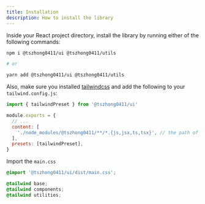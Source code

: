 ```yaml
---
title: Installation
description: How to install the library
---
```


Inside your React project directory, install the library by running either of the following commands:

```bash
npm i @tszhong0411/ui @tszhong0411/utils

# or

yarn add @tszhong0411/ui @tszhong0411/utils
```

Also, make sure you installed [tailwindcss](https://tailwindcss.com/docs/installation) and add the following to your `tailwind.config.js`:

```js
import { tailwindPreset } from '@tszhong0411/ui'

module.exports = {
  // ...
  content: [
    './node_modules/@tszhong0411/**/*.{js,jsx,ts,tsx}', // the path of @tszhong0411/*
  ],
  presets: [tailwindPreset],
}
```

Import the `main.css`

```css
@import '@tszhong0411/ui/dist/main.css';

@tailwind base;
@tailwind components;
@tailwind utilities;
```
